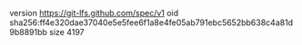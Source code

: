 version https://git-lfs.github.com/spec/v1
oid sha256:ff4e320dae37040e5e5fee6f1a8e4fe05ab791ebc5652bb638c4a81d9b8891bb
size 4197
